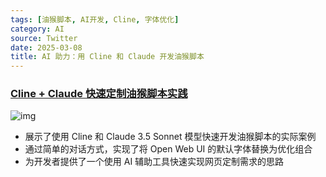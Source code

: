 ```yaml
---
tags: [油猴脚本, AI开发, Cline, 字体优化]
category: AI
source: Twitter
date: 2025-03-08
title: AI 助力：用 Cline 和 Claude 开发油猴脚本
---
```


### [Cline + Claude 快速定制油猴脚本实践](https://twitter-thread.com/t/1896828124731682994)

![img](https://img.mengpeng.tech/i/2025/03/08/67cc4758277d0.webp)


- 展示了使用 Cline 和 Claude 3.5 Sonnet 模型快速开发油猴脚本的实际案例
- 通过简单的对话方式，实现了将 Open Web UI 的默认字体替换为优化组合
- 为开发者提供了一个使用 AI 辅助工具快速实现网页定制需求的思路 
